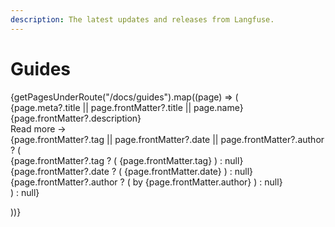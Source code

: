 ```yaml
---
description: The latest updates and releases from Langfuse.
---
```



# Guides

<div className="flex flex-col gap-5 mt-8">
  {getPagesUnderRoute("/docs/guides").map((page) => (
    <Link key={page.route} href={page.route} className="flex flex-col group p-3 rounded-lg border border-border bg-background/60 hover:bg-background">
        <div className="block font-semibold text-xl opacity-90 group-hover:opacity-100">
          {page.meta?.title || page.frontMatter?.title || page.name}
        </div>
        <div className="opacity-80 mt-2 group-hover:opacity-100">
          {page.frontMatter?.description}
        </div>
        <div className="opacity-80 mt-2 group-hover:opacity-100">
            Read more →
        </div>
       {page.frontMatter?.tag || page.frontMatter?.date || page.frontMatter?.author ? (
            <div className="flex gap-2 flex-wrap mt-3 items-baseline">
            {page.frontMatter?.tag ? (
                <span className="opacity-80 text-xs py-1 px-2 ring-1 ring-gray-300 rounded-sm group-hover:opacity-100">
                {page.frontMatter.tag}
                </span>
            ) : null}
            {page.frontMatter?.date ? (
                <span className="opacity-60 text-sm group-hover:opacity-100">
                {page.frontMatter.date}
                </span>
            ) : null}
            {page.frontMatter?.author ? (
                <span className="opacity-60 text-sm group-hover:opacity-100">
                by {page.frontMatter.author}
                </span>
          ) : null}
        </div>) : null}
    </Link>

))}

</div>
